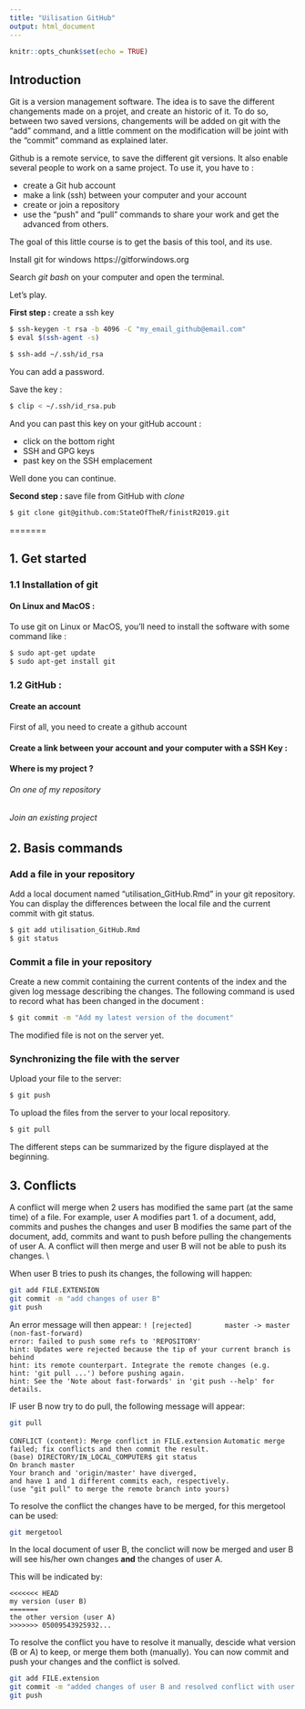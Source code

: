 ```yaml
---
title: "Uilisation GitHub"
output: html_document
---
```


```r
knitr::opts_chunk$set(echo = TRUE)
```

## Introduction 
Git is a version management software. The idea is to save the different changements made on a projet, and create an historic of it. To do so, between two saved versions, changements will be added on git with the "add" command, and a little comment on the modification will be joint with the "commit" command as explained later.

Github is a remote service, to save the different git versions. It also enable several people to work on a same project. To use it, you have to :   

* create a Git hub account
* make a link (ssh) between your computer and your account
* create or join a repository
* use the "push" and "pull" commands to share your work and get the advanced from others. 


The goal of this little course is to get the basis of this tool, and its use. 

Install git for windows https://gitforwindows.org

Search *git bash* on your computer and open the terminal. 

Let's play.

**First step :** create a ssh key 

```bash
$ ssh-keygen -t rsa -b 4096 -C "my_email_github@email.com"
$ eval $(ssh-agent -s)

$ ssh-add ~/.ssh/id_rsa
```
You can add a password.

Save the key :
```bash
$ clip < ~/.ssh/id_rsa.pub
```
And you can past this key on your gitHub account :

- click on the bottom right
- SSH and GPG keys
- past key on the SSH emplacement

Well done you can continue.

**Second step : **save file from GitHub with *clone*
```bash
$ git clone git@github.com:StateOfTheR/finistR2019.git
```
=======

## 1. Get started
### 1.1 Installation of git 
#### On Linux and MacOS :
To use git on Linux or MacOS, you'll need to install the software with some command like :

```bash
$ sudo apt-get update
$ sudo apt-get install git
```


### 1.2 GitHub :
#### Create an account
First of all, you need to create a github account

#### Create a link between your account and your computer with a SSH Key :


#### Where is my project ? 
###### On one of my repository
###### Join an existing project


## 2. Basis commands 

### Add a file in your repository 
Add a local document named "utilisation_GitHub.Rmd" in your git repository. You can display the differences between the local file and the current commit with git status.
```bash
$ git add utilisation_GitHub.Rmd
$ git status
```

### Commit a file in your repository 
Create a new commit containing the current contents of the index and the given log message describing the changes. The following command is used to record what has been changed in the document :
```bash
$ git commit -m "Add my latest version of the document"
```
The modified file is not on the server yet. 

### Synchronizing the file with the server
Upload your file to the server:
```bash
$ git push
```
To upload the files from the server to your local repository.
```bash
$ git pull
```


The different steps can be summarized by the figure displayed at the beginning.




## 3. Conflicts 

A conflict will merge when 2 users has modified the same part (at the same time) of a file. For example, user A modifies part 1. of a document, add, commits and pushes the changes and user B modifies the same part of the document, add, commits and want to push before pulling the changements of user A. A conflict will then merge and user B will not be able to push its changes. \\

When user B tries to push its changes, the following will happen:  
```bash
git add FILE.EXTENSION
git commit -m "add changes of user B"
git push
```

An error message will then appear:
` ! [rejected]        master -> master (non-fast-forward)`     
`error: failed to push some refs to 'REPOSITORY'`   
`hint: Updates were rejected because the tip of your current branch is behind`   
`hint: its remote counterpart. Integrate the remote changes (e.g.`   
`hint: 'git pull ...') before pushing again.`    
`hint: See the 'Note about fast-forwards' in 'git push --help' for details.`    
 
IF user B now try to do pull, the following message will appear: 

```bash
git pull
```
 

`CONFLICT (content): Merge conflict in FILE.extension        ` 
`Automatic merge failed; fix conflicts and then commit the result.     `    
`(base) DIRECTORY/IN_LOCAL_COMPUTER$ git status   `        
`On branch master`    
`Your branch and 'origin/master' have diverged,`          
`and have 1 and 1 different commits each, respectively.`        
`(use "git pull" to merge the remote branch into yours)`    
    
To resolve the conflict the changes have to be merged, for this mergetool can be used:  
```bash
git mergetool
```
  
In the local document of user B, the conclict will now be merged and user B will see his/her own changes **and** the changes of user A. 
   
This will be indicated by:

`<<<<<<< HEAD`   
`my version (user B)`   
`=======`   
`the other version (user A)`  
`>>>>>>> 05009543925932...`    

To resolve the conflict you have to resolve it manually, descide what version (B or A) to keep, or merge them both (manually). You can now commit and push your changes and the conflict is solved.


```bash
git add FILE.extension
git commit -m "added changes of user B and resolved conflict with user A"
git push
```



